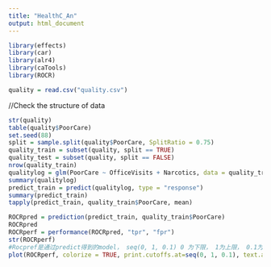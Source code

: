 ```yaml
---
title: "HealthC_An"
output: html_document
---
```


```r
library(effects)
library(car)
library(alr4)
library(caTools)
library(ROCR)
```

```r
quality = read.csv("quality.csv")
```

//Check the structure of data
```r
str(quality)
table(quality$PoorCare)
set.seed(88)
split = sample.split(quality$PoorCare, SplitRatio = 0.75)
quality_train = subset(quality, split == TRUE)
quality_test = subset(quality, split == FALSE)
nrow(quality_train)
qualitylog = glm(PoorCare ~ OfficeVisits + Narcotics, data = quality_train, family = binomial)
summary(qualitylog)
predict_train = predict(qualitylog, type = "response")
summary(predict_train)
tapply(predict_train, quality_train$PoorCare, mean)
```


```r
ROCRpred = prediction(predict_train, quality_train$PoorCare)
ROCRpred
ROCRperf = performance(ROCRpred, "tpr", "fpr")
str(ROCRperf)
#Rocpref是通过predict得到的model， seq(0, 1, 0.1) 0 为下限， 1为上限， 0.1为频率。  
plot(ROCRperf, colorize = TRUE, print.cutoffs.at=seq(0, 1, 0.1), text.adj = c(-0.2, 1.7))
```


